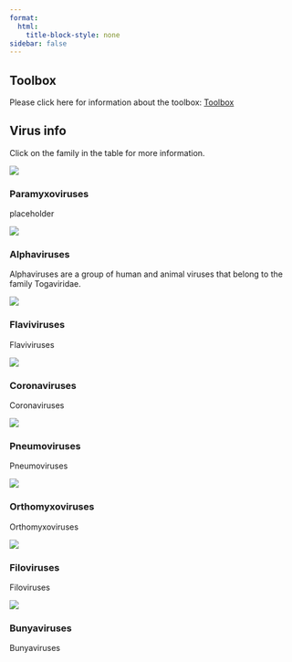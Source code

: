```yaml
---
format:
  html:
    title-block-style: none
sidebar: false
---
```


<!-- - - - -->

<!-- :::{ .g-col-md-8 .jumbotron } -->
<!-- ::::{ .display-1} -->
<!-- VirusBank -->
<!-- :::: -->
<!-- ::::{ .display-4} -->
<!-- Toolbox and virus info -->
<!-- :::: -->
<!-- ::: -->

<!-- - - - -->

## Toolbox

Please click here for information about the toolbox: [Toolbox](toolbox/index.qmd)

## Virus info

Click on the family in the table for more information.

::: {.grid .p-0 .rounded}

::: {.card .g-col-12 .g-col-sm-6 .g-col-md-4}
::: {.card-img-top}
[![](/img/virus.jpg)](paramyxoviruses/index.qmd)
:::
::: {.card-body}
::: {.card-title }
### Paramyxoviruses
:::
::: {.card-text}
placeholder
:::
:::
:::

::: {.card .g-col-12 .g-col-sm-6 .g-col-md-4}
::: {.card-img-top}
[![](/img/virus.jpg)](alphaviruses/index.qmd)

:::
::: {.card-body}
::: {.card-title }
### Alphaviruses
:::
::: {.card-text}
Alphaviruses are a group of human and animal viruses that belong to the family Togaviridae.
:::
:::
:::

::: {.card .g-col-12 .g-col-sm-6 .g-col-md-4}
::: {.card-img-top}
[![](/img//virus.jpg)](flaviviruses/index.qmd)

:::
::: {.card-body}
::: {.card-title }
### Flaviviruses
:::
::: {.card-text}
Flaviviruses
:::
:::
:::

::: {.card .g-col-12 .g-col-sm-6 .g-col-md-4}
::: {.card-img-top}
[![](/img/virus.jpg)](coronaviruses/index.qmd)

:::
::: {.card-body}
::: {.card-title }
### Coronaviruses
:::
::: {.card-text}
Coronaviruses
:::
:::
:::

::: {.card .g-col-12 .g-col-sm-6 .g-col-md-4}
::: {.card-img-top}
[![](/img/virus.jpg)](pneumoviruses/index.qmd)

:::
::: {.card-body}
::: {.card-title }
### Pneumoviruses
:::
::: {.card-text}
Pneumoviruses
:::
:::
:::

::: {.card .g-col-12 .g-col-sm-6 .g-col-md-4}
::: {.card-img-top}
[![](/img/virus.jpg)](orthomyxoviruses/index.qmd)

:::
::: {.card-body}
::: {.card-title }
### Orthomyxoviruses
:::
::: {.card-text}
Orthomyxoviruses
:::
:::
:::

::: {.card .g-col-12 .g-col-sm-6 .g-col-md-4}
::: {.card-img-top}
[![](/img/virus.jpg)](filoviruses/index.qmd)

:::
::: {.card-body}
::: {.card-title }
### Filoviruses
:::
::: {.card-text}
Filoviruses
:::
:::
:::

::: {.card .g-col-12 .g-col-sm-6 .g-col-md-4}
::: {.card-img-top}
[![](/img/virus.jpg)](bunyaviruses/index.qmd)

:::
::: {.card-body}
::: {.card-title }
### Bunyaviruses
:::
::: {.card-text}
Bunyaviruses
:::
:::
:::

:::
